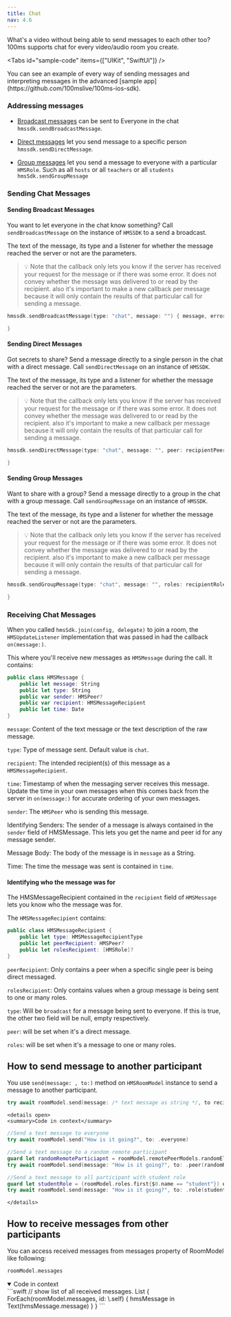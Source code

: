 ---
title: Chat
nav: 4.6
---

What's a video without being able to send messages to each other too? 100ms supports chat for every video/audio room you create.

<Tabs
  id="sample-code"
  items={["UIKit", "SwiftUI"]}
/>

<Tab id='sample-code-0'>
You can see an example of every way of sending messages and interpreting messages in the advanced [sample app](https://github.com/100mslive/100ms-ios-sdk).

### Addressing messages

-   [Broadcast messages](#sending-broadcast-messages) can be sent to Everyone in the chat `hmssdk.sendBroadcastMessage`.

-   [Direct messages](#sending-direct-messages) let you send message to a specific person `hmssdk.sendDirectMessage`.

-   [Group messages](#sending-group-messages) let you send a message to everyone with a particular `HMSRole`. Such as all `hosts` or all `teachers` or all `students` `hmsSdk.sendGroupMessage`

### Sending Chat Messages

#### Sending Broadcast Messages

You want to let everyone in the chat know something? Call `sendBroadcastMessage` on the instance of `HMSSDK` to a send a broadcast.

The text of the message, its type and a listener for whether the message reached the server or not are the parameters.

> 💡 Note that the callback only lets you know if the server has received your request for the message or if there was some error. It does not convey whether the message was delivered to or read by the recipient.
> also it's important to make a new callback per message because it will only contain the results of that particular call for sending a message.

```swift
hmssdk.sendBroadcastMessage(type: "chat", message: "") { message, error in

}
```

#### Sending Direct Messages

Got secrets to share? Send a message directly to a single person in the chat with a direct message. Call `sendDirectMessage` on an instance of `HMSSDK`.

The text of the message, its type and a listener for whether the message reached the server or not are the parameters.

> 💡 Note that the callback only lets you know if the server has received your request for the message or if there was some error. It does not convey whether the message was delivered to or read by the recipient.
> also it's important to make a new callback per message because it will only contain the results of that particular call for sending a message.

```swift
hmssdk.sendDirectMessage(type: "chat", message: "", peer: recipientPeer) { message, error in

}
```

#### Sending Group Messages

Want to share with a group? Send a message directly to a group in the chat with a group message. Call `sendGroupMessage` on an instance of `HMSSDK`.

The text of the message, its type and a listener for whether the message reached the server or not are the parameters.

> 💡 Note that the callback only lets you know if the server has received your request for the message or if there was some error. It does not convey whether the message was delivered to or read by the recipient.
> also it's important to make a new callback per message because it will only contain the results of that particular call for sending a message.

```swift
hmssdk.sendGroupMessage(type: "chat", message: "", roles: recipientRoles) { message, error in

}
```

### Receiving Chat Messages

When you called `hmsSdk.join(config, delegate)` to join a room, the `HMSUpdateListener` implementation that was passed in had the callback `on(message:)`.

This where you'll receive new messages as `HMSMessage` during the call. It contains:

```swift
public class HMSMessage {
    public let message: String
    public let type: String
    public var sender: HMSPeer?
    public var recipient: HMSMessageRecipient
    public let time: Date
}
```

`message`: Content of the text message or the text description of the raw message.

`type`: Type of message sent. Default value is `chat`.

`recipient`: The intended recipient(s) of this message as a `HMSMessageRecipient`.

`time`: Timestamp of when the messaging server receives this message. Update the time in your own messages when this comes back from the server in `on(message:)` for accurate ordering of your own messages.

`sender`: The `HMSPeer` who is sending this message.

Identifying Senders: The sender of a message is always contained in the `sender` field of HMSMessage. This lets you get the name and peer id for any message sender.

Message Body: The body of the message is in `message` as a String.

Time: The time the message was sent is contained in `time`.

#### Identifying who the message was for

The HMSMessageRecipient contained in the `recipient` field of `HMSMessage` lets you know who the message was for.

The `HMSMessageRecipient` contains:

```swift
public class HMSMessageRecipient {
    public let type: HMSMessageRecipientType
    public let peerRecipient: HMSPeer?
    public let rolesRecipient: [HMSRole]?
}
```

`peerRecipient`: Only contains a peer when a specific single peer is being direct messaged.

`rolesRecipient`: Only contains values when a group message is being sent to one or many roles.

`type`: Will be `broadcast` for a message being sent to everyone. If this is true, the other two field will be null, empty respectively.

`peer`: will be set when it's a direct message.

`roles`: will be set when it's a message to one or many roles.
</Tab>

<Tab id='sample-code-1'>

## How to send message to another participant

You use `send(message: , to:)` method on `HMSRoomModel` instance to send a message to another participant.
```swift
try await roomModel.send(message: /* text message as string */, to recipient: /* instance of HMSRecipient */, type: /* optional type of message; type is "chat" by default*/)
```
    <details open>
    <summary>Code in context</summary>
```swift
//Send a text message to everyone
try await roomModel.send("How is it going?", to: .everyone)
```
```swift
//Send a text message to a random remote participant
guard let randomRemoteParticiapnt = roomModel.remotePeerModels.randomElement() else {return}
try await roomModel.send(message: "How is it going?", to: .peer(randomRemoteParticiapnt))
```
```swift
//Send a text message to all participant with student role
guard let studentRole = (roomModel.roles.first{$0.name == "student"}) else { return }
try await roomModel.send(message: "How is it going?", to: .role(studentRole))
```
    </details>

## How to receive messages from other participants

You can access received messages from messages property of RoomModel like following:
```swift
roomModel.messages
```
 <details open>
    <summary>Code in context</summary>
```swift
// show list of all received messages.
List {
    ForEach(roomModel.messages, id: \.self) { hmsMessage in
        Text(hmsMessage.message)
    }
}
```
</details>
</Tab>
